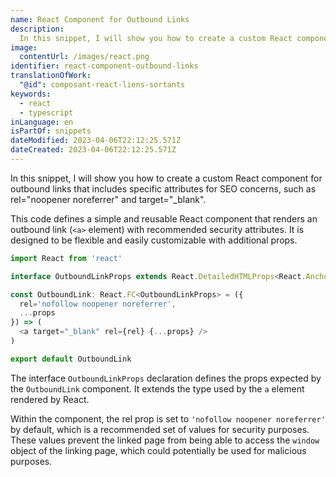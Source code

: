 ```yaml
---
name: React Component for Outbound Links
description:
  In this snippet, I will show you how to create a custom React component for outbound links that includes specific attributes for SEO concerns, such as rel="noopener noreferrer" and target="_blank".
image:
  contentUrl: /images/react.png
identifier: react-component-outbound-links
translationOfWork:
  "@id": composant-react-liens-sortants
keywords:
  - react
  - typescript
inLanguage: en
isPartOf: snippets
dateModified: 2023-04-06T22:12:25.571Z
dateCreated: 2023-04-06T22:12:25.571Z
---
```


In this snippet, I will show you how to create a custom React component for outbound links that includes specific attributes for SEO concerns, such as rel="noopener noreferrer" and target="_blank".

This code defines a simple and reusable React component that renders an outbound link (`<a>` element) with recommended security attributes. It is designed to be flexible and easily customizable with additional props.

```typescript
import React from 'react'

interface OutboundLinkProps extends React.DetailedHTMLProps<React.AnchorHTMLAttributes<HTMLAnchorElement>, HTMLAnchorElement> {}

const OutboundLink: React.FC<OutboundLinkProps> = ({
  rel='nofollow noopener noreferrer',
  ...props
}) => (
  <a target="_blank" rel={rel} {...props} />
)

export default OutboundLink
```

The interface `OutboundLinkProps` declaration defines the props expected by the `OutboundLink` component. It extends the type used by the `a` element rendered by React.

Within the component, the rel prop is set to `'nofollow noopener noreferrer'` by default, which is a recommended set of values for security purposes. These values prevent the linked page from being able to access the `window` object of the linking page, which could potentially be used for malicious purposes.
